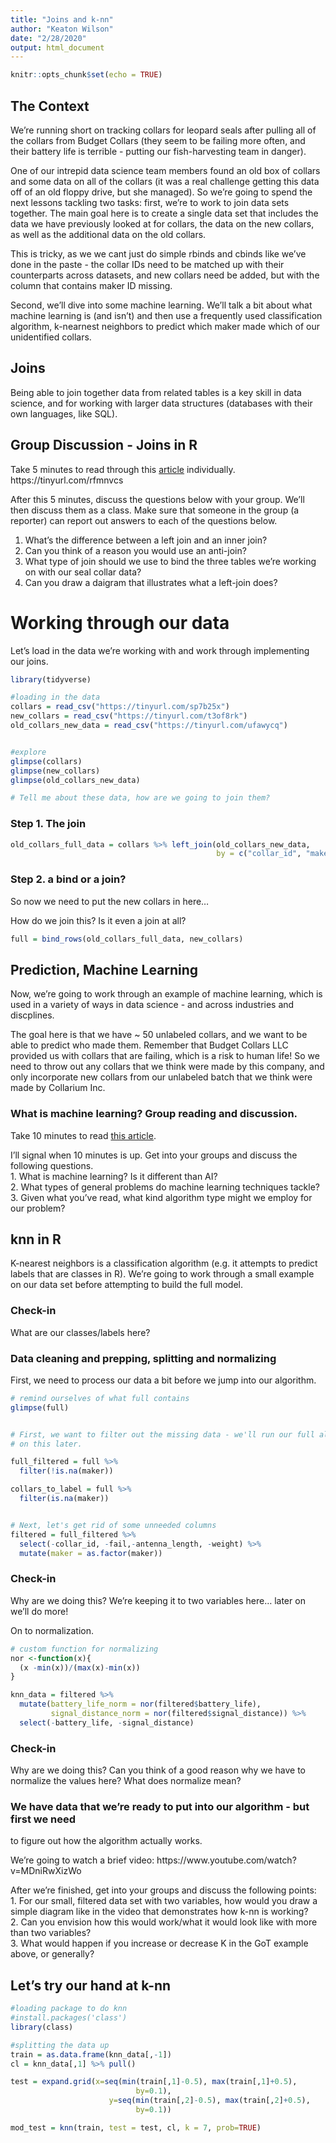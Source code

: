 ```yaml
---
title: "Joins and k-nn"
author: "Keaton Wilson"
date: "2/28/2020"
output: html_document
---
```


```r
knitr::opts_chunk$set(echo = TRUE)
```

## The Context  
We're running short on tracking collars for leopard seals after pulling all of 
the collars from Budget Collars (they seem to be failing more often, and their 
battery life is terrible - putting our fish-harvesting team in danger).  

One of our intrepid data science team members found an old box of collars and 
some data on all of the collars (it was a real challenge getting this data 
off of an old floppy drive, but she managed). So we're going to spend the next
lessons tackling two tasks: first, we're to work to join data sets together. 
The main goal here is to create a single data set that includes the data 
we have previously looked at for collars, the data on the new collars, as well 
as the additional data on the old collars.  

This is tricky, as we we cant just do simple rbinds and cbinds like we've done
in the paste - the collar IDs need to be matched up with their counterparts 
across datasets, and new collars need be added, but with the column that 
contains maker ID missing.   

Second, we'll dive into some machine learning. We'll talk a bit about what 
machine learning is (and isn't) and then use a frequently used classification 
algorithm, k-nearnest neighbors to predict which maker made which of our 
unidentified collars.  

## Joins  
Being able to join together data from related tables is a key skill in data 
science, and for working with larger data structures (databases with their 
own languages, like SQL).  

## Group Discussion - Joins in R
Take 5 minutes to read through this [article](https://medium.com/@HollyEmblem/joining-data-with-dplyr-in-r-874698eb8898) 
individually. https://tinyurl.com/rfmnvcs

After this 5 minutes, discuss the questions below with your group. We'll then 
discuss them as a class. Make sure that someone in the group (a reporter) can 
report out answers to each of the questions below.  

1. What's the difference between a left join and an inner join?  
2. Can you think of a reason you would use an anti-join?  
3. What type of join should we use to bind the three tables we're working on 
with our seal collar data?  
4. Can you draw a daigram that illustrates what a left-join does?  


# Working through our data  
Let's load in the data we're working with and work through implementing 
our joins.  

```r
library(tidyverse)

#loading in the data
collars = read_csv("https://tinyurl.com/sp7b25x")
new_collars = read_csv("https://tinyurl.com/t3of8rk")
old_collars_new_data = read_csv("https://tinyurl.com/ufawycq")


#explore 
glimpse(collars)
glimpse(new_collars)
glimpse(old_collars_new_data)

# Tell me about these data, how are we going to join them?
```

### Step 1. The join

```r
old_collars_full_data = collars %>% left_join(old_collars_new_data, 
                                              by = c("collar_id", "maker"))

```


### Step 2. a bind or a join? 
So now we need to put the new collars in here...

How do we join this? Is it even a join at all?

```r
full = bind_rows(old_collars_full_data, new_collars)
```


## Prediction, Machine Learning  
Now, we're going to work through an example of machine learning, which is 
used in a variety of ways in data science - and across industries and 
discplines.  

The goal here is that we have ~ 50 unlabeled collars, and we want to be able to 
predict who made them. Remember that Budget Collars LLC provided us with collars 
that are failing, which is a risk to human life! So we need to throw out any 
collars that we think were made by this company, and only incorporate new 
collars from our unlabeled batch that we think were made by Collarium Inc. 

### What is machine learning? Group reading and discussion.  
Take 10 minutes to read [this article](https://medium.com/@randylaosat/a-beginners-guide-to-machine-learning-dfadc19f6caf). 

I'll signal when 10 minutes is up. Get into your groups and discuss the following
questions.  
1. What is machine learning? Is it different than AI?  
2. What types of general problems do machine learning techniques tackle?  
3. Given what you've read, what kind algorithm type might we employ for our 
problem?  

## knn in R
K-nearest neighbors is a classification algorithm (e.g. it attempts to predict 
labels that are classes in R). We're going to work through a small example on 
our data set before attempting to build the full model. 

### Check-in  
What are our classes/labels here?  

### Data cleaning and prepping, splitting and normalizing

First, we need to process our data a bit before we jump into our algorithm.  

```r
# remind ourselves of what full contains
glimpse(full)


# First, we want to filter out the missing data - we'll run our full algorithm 
# on this later. 

full_filtered = full %>%
  filter(!is.na(maker))

collars_to_label = full %>%
  filter(is.na(maker))


# Next, let's get rid of some unneeded columns
filtered = full_filtered %>%
  select(-collar_id, -fail,-antenna_length, -weight) %>% 
  mutate(maker = as.factor(maker))
```

### Check-in  
Why are we doing this? We're keeping it to two variables here... later on we'll
do more!  

On to normalization.  
```r

# custom function for normalizing
nor <-function(x){
  (x -min(x))/(max(x)-min(x))
}

knn_data = filtered %>%
  mutate(battery_life_norm = nor(filtered$battery_life),
         signal_distance_norm = nor(filtered$signal_distance)) %>%
  select(-battery_life, -signal_distance)

```

### Check-in  
Why are we doing this? Can you think of a good reason why we have to normalize 
the values here? What does normalize mean?  

### We have data that we're ready to put into our algorithm - but first we need 
to figure out how the algorithm actually works. 

We're going to watch a brief video: https://www.youtube.com/watch?v=MDniRwXizWo

After we're finished, get into your groups and discuss the following points:  
1. For our small, filtered data set with two variables, how would you draw a 
simple diagram like in the video that demonstrates how k-nn is working?  
2. Can you envision how this would work/what it would look like with more than 
two variables?  
3. What would happen if you increase or decrease K in the GoT example above, 
or generally?  

## Let's try our hand at k-nn

```r
#loading package to do knn
#install.packages('class')
library(class)

#splitting the data up 
train = as.data.frame(knn_data[,-1])
cl = knn_data[,1] %>% pull()

test = expand.grid(x=seq(min(train[,1]-0.5), max(train[,1]+0.5),
                            by=0.1),
                      y=seq(min(train[,2]-0.5), max(train[,2]+0.5), 
                            by=0.1))

mod_test = knn(train, test = test, cl, k = 7, prob=TRUE)


```



